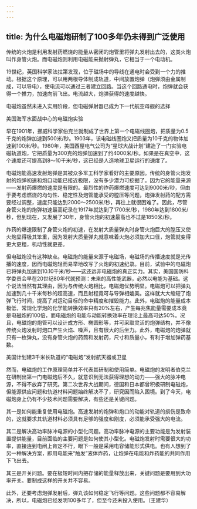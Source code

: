 ```yaml
---
---
---
```

title: 为什么电磁炮研制了100多年仍未得到广泛使用
---




传统的火炮是利用发射药燃烧的能量从密闭的炮管里将弹丸发射出去的，这类火炮叫作身管火炮。而电磁炮则利用电磁能来抛射弹丸，它相当于一个电动机。

19世纪，英国科学家法拉第发现，位于磁场中的导线在通电时会受到一个力的推动。根据这个原理，可以用两根导体制成轨道，中间放置炮弹（炮弹须由金属制成，可以导电），使电流可以通过三者建立回路。当这个回路通电时，炮弹就会获得一个推力，加速向前飞出。电流越大，炮弹获得的速度越快。

电磁炮虽然未进入实用阶段，但电磁弹射器已成为下一代航空母舰的选择



美国海军水面战中心的电磁炮实验



早在1901年，挪威科学家伯克兰就制成了世界上第一个电磁线圈炮，把质量为0.5千克的炮弹加速到500米/秒。1903年，该电磁线圈炮又把质量为10千克的物体加速到100米/秒。1980年，美国西屋电气公司为“星球大战计划”建造了一门实验电磁轨道炮，它把质量为300克的炮弹加速到了约4000米/秒。如果是在真空中，这个速度还可提高到8～10千米/秒，这已经是人造地球卫星运行的速度了。

电磁炮能高速发射炮弹是其被众多军工科学家看好的主要原因。传统的身管火炮发射的炮弹初速和炮口动能已接近极限，没有多少潜力可挖掘了。因为它的能量来源——发射药爆燃的速度是有限的。最烈性的炸药爆燃速度可达到9000米/秒，但由于要考虑燃烧的均匀性、稳定性及炮管能承受的膛压等问题，炮弹发射药的配方需要经过调整，速度只能达到2000～2500米/秒，再往上就很困难了。因此，尽管身管火炮的炮弹初速最高纪录在1917年就达到了1700米/秒，1980年达到1800米/秒，但到现在，又发展了30年，身管火炮的初速最高也不过是1850米/秒。

炸药的爆速限制了身管火炮的初速，在发射大质量弹丸时身管火炮巨大的膛压又使火炮显得极其笨重，因为发射大质量弹丸就意味着火炮必须加大口径，炮管就变得更大更粗，机动性就更差。

但电磁炮没有这种缺点。电磁炮的能量来源于电磁场，电磁场的传播速度就是光传播的速度，因而电磁炮轻而易举地改写了火炮的初速纪录。目前，试验中的电磁炮已将弹丸加速到10.10千米/秒——这还远非电磁炮的真正实力。其实，美国国防科学委员会早在20世纪80年代就预测：未来的高性能武器，必然以电能为基础。这个说法当然有其理由，因为与传统火炮相比，电磁炮优势明显。电磁炮可以把弹丸加速到几十千米每秒的超高速，而且射程竟可与导弹相媲美。这样就大大缩短了炮弹飞行时间，提高了对运动目标的命中精度和摧毁能力。此外，电磁炮的能量成本极低，常规化学炮的化学能转换效率只有20%左右，产生每兆焦能量需要成本竟是电磁炮的100倍，而电磁炮的电能与动能转换效率在理论上最高可达50%。况且，电磁炮的炮管可以设计成方形、椭圆形等，并可采取灵活的炮弹结构，并不像传统火炮发射时炮口产生火焰、噪声，且有很大的后坐力。此外，电磁炮的炮弹就只有一枚弹丸，没有身管火炮的药筒和发射药，尺寸和质量小，有利于增加弹药基数。

美国计划建3千米长轨道的“电磁炮”发射航天器或卫星



然而，电磁炮的工作原理简单并不代表其研制和使用简单。电磁炮的发明者伯克兰在研制出第一门电磁炮后不久，就意识到无法获得理想的动力——强大的脉冲电源，不得不放弃了研究。第二次世界大战期间，德国和日本都曾积极研制电磁炮，但能源供应问题和轨道材料问题始终解决不了，研究因而陷入困境。到了今天，电磁炮身上仍有不少技术问题需要解决，有些还是关键问题。

其一是如何能重复使用电磁炮。高速发射的炮弹和炮口的动能对轨道的损伤是致命的，这就要求其轨道材料必须具有足够的强度和刚度，必须能承受强大的电流。

其二是解决高功率脉冲电源的小型化问题。高功率脉冲电源的主要功能是为发射装置提供能量，目前面临的主要问题是如何使其小型化。电磁炮发射时需要很大的功率，直接连到电闸上肯定不行，眼下一般是采用电容储能形式供电。也有人想到了另一种解决方案，即用电能来“触发”液体炸药，让炮弹在电能和炸药能的共同作用下飞出去。

其三是开关问题。要在极短时间内把存储的能量释放出来，关键问题是要用到大功率开关。要制成这样的开关并不容易。

此外，还要考虑炮弹发射后，弹丸该如何稳定飞行等问题。这些问题都不容易解决，所以，电磁炮已经发明100多年了，但至今还未投入使用。（王建华）